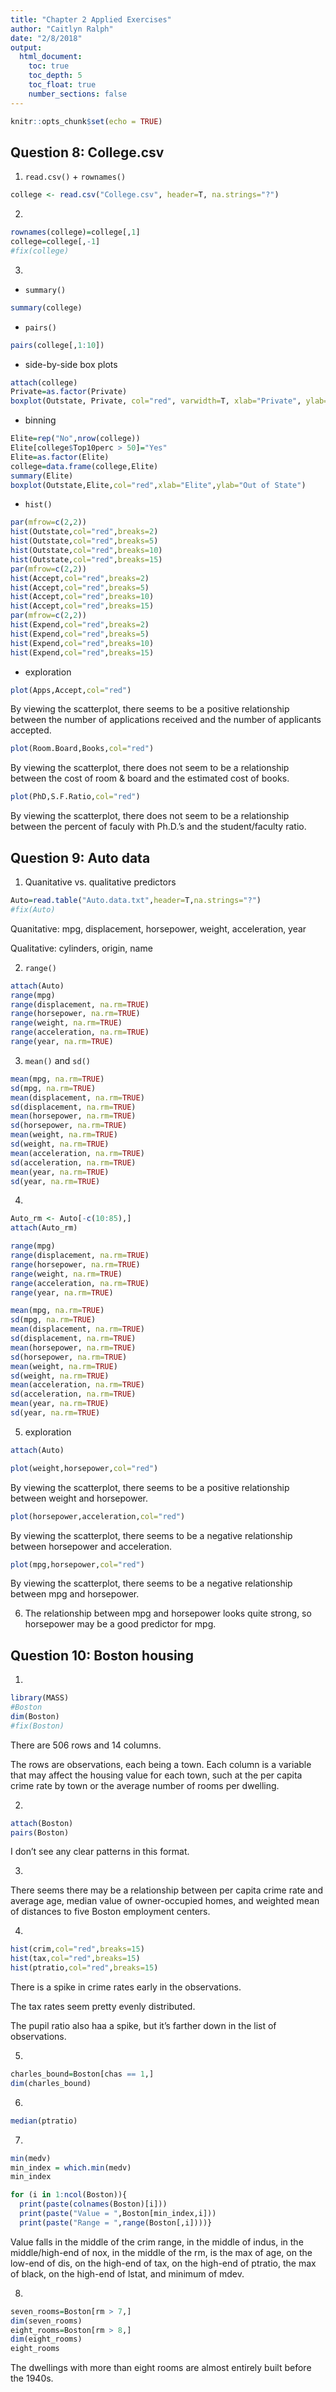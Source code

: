 ```yaml
---
title: "Chapter 2 Applied Exercises"
author: "Caitlyn Ralph"
date: "2/8/2018"
output: 
  html_document:
    toc: true
    toc_depth: 5
    toc_float: true
    number_sections: false
---
```


```r
knitr::opts_chunk$set(echo = TRUE)
```

## Question 8: College.csv

1. `read.csv()` + `rownames()`

```r
college <- read.csv("College.csv", header=T, na.strings="?")
```

2. 

```r
rownames(college)=college[,1]
college=college[,-1]
#fix(college)
```

3. 
  + `summary()`

```r
summary(college)
```

  + `pairs()`

```r
pairs(college[,1:10])
```

  + side-by-side box plots

```r
attach(college)
Private=as.factor(Private)
boxplot(Outstate, Private, col="red", varwidth=T, xlab="Private", ylab="Out of State")
```

  + binning
  
```r
Elite=rep("No",nrow(college))
Elite[college$Top10perc > 50]="Yes"
Elite=as.factor(Elite)
college=data.frame(college,Elite)
summary(Elite)
boxplot(Outstate,Elite,col="red",xlab="Elite",ylab="Out of State")
```

  + `hist()`
  
```r
par(mfrow=c(2,2))
hist(Outstate,col="red",breaks=2)
hist(Outstate,col="red",breaks=5)
hist(Outstate,col="red",breaks=10)
hist(Outstate,col="red",breaks=15)
par(mfrow=c(2,2))
hist(Accept,col="red",breaks=2)
hist(Accept,col="red",breaks=5)
hist(Accept,col="red",breaks=10)
hist(Accept,col="red",breaks=15)
par(mfrow=c(2,2))
hist(Expend,col="red",breaks=2)
hist(Expend,col="red",breaks=5)
hist(Expend,col="red",breaks=10)
hist(Expend,col="red",breaks=15)
```

  + exploration
  
```r
plot(Apps,Accept,col="red")
```

By viewing the scatterplot, there seems to be a positive relationship between the number of applications received and the number of applicants accepted.

```r
plot(Room.Board,Books,col="red")
```

By viewing the scatterplot, there does not seem to be a relationship between the cost of room & board and the estimated cost of books.

```r
plot(PhD,S.F.Ratio,col="red")
```

By viewing the scatterplot, there does not seem to be a relationship between the percent of faculy with Ph.D.'s and the student/faculty ratio.

## Question 9: Auto data

1. Quanitative vs. qualitative predictors

```r
Auto=read.table("Auto.data.txt",header=T,na.strings="?")
#fix(Auto)
```

Quanitative: mpg, displacement, horsepower, weight, acceleration, year

Qualitative: cylinders, origin, name

2. `range()`

```r
attach(Auto)
range(mpg)
range(displacement, na.rm=TRUE)
range(horsepower, na.rm=TRUE)
range(weight, na.rm=TRUE)
range(acceleration, na.rm=TRUE)
range(year, na.rm=TRUE)
```

3. `mean()` and `sd()`

```r
mean(mpg, na.rm=TRUE)
sd(mpg, na.rm=TRUE)
mean(displacement, na.rm=TRUE)
sd(displacement, na.rm=TRUE)
mean(horsepower, na.rm=TRUE)
sd(horsepower, na.rm=TRUE)
mean(weight, na.rm=TRUE)
sd(weight, na.rm=TRUE)
mean(acceleration, na.rm=TRUE)
sd(acceleration, na.rm=TRUE)
mean(year, na.rm=TRUE)
sd(year, na.rm=TRUE)
```

4. 

```r
Auto_rm <- Auto[-c(10:85),]
attach(Auto_rm)

range(mpg)
range(displacement, na.rm=TRUE)
range(horsepower, na.rm=TRUE)
range(weight, na.rm=TRUE)
range(acceleration, na.rm=TRUE)
range(year, na.rm=TRUE)

mean(mpg, na.rm=TRUE)
sd(mpg, na.rm=TRUE)
mean(displacement, na.rm=TRUE)
sd(displacement, na.rm=TRUE)
mean(horsepower, na.rm=TRUE)
sd(horsepower, na.rm=TRUE)
mean(weight, na.rm=TRUE)
sd(weight, na.rm=TRUE)
mean(acceleration, na.rm=TRUE)
sd(acceleration, na.rm=TRUE)
mean(year, na.rm=TRUE)
sd(year, na.rm=TRUE)
```

5. exploration

```r
attach(Auto)
```

```r
plot(weight,horsepower,col="red")
```

By viewing the scatterplot, there seems to be a positive relationship between weight and horsepower.

```r
plot(horsepower,acceleration,col="red")
```

By viewing the scatterplot, there seems to be a negative relationship between horsepower and acceleration.

```r
plot(mpg,horsepower,col="red")
```

By viewing the scatterplot, there seems to be a negative relationship between mpg and horsepower.

6. The relationship between mpg and horsepower looks quite strong, so horsepower may be a good predictor for mpg.

## Question 10: Boston housing

1. 

```r
library(MASS)
#Boston
dim(Boston)
#fix(Boston)
```

There are 506 rows and 14 columns.

The rows are observations, each being a town. Each column is a variable that may affect the housing value for each town, such at the per capita crime rate by town or the average number of rooms per dwelling.

2. 

```r
attach(Boston)
pairs(Boston)
```

I don't see any clear patterns in this format.

3. 

There seems there may be a relationship between per capita crime rate and average age, median value of owner-occupied homes, and weighted mean of distances to five Boston employment centers.

4. 

```r
hist(crim,col="red",breaks=15)
hist(tax,col="red",breaks=15)
hist(ptratio,col="red",breaks=15)
```

There is a spike in crime rates early in the observations. 

The tax rates seem pretty evenly distributed. 

The pupil ratio also haa a spike, but it's farther down in the list of observations.

5. 

```r
charles_bound=Boston[chas == 1,]
dim(charles_bound)
```

6. 

```r
median(ptratio)
```

7. 

```r
min(medv)
min_index = which.min(medv)
min_index

for (i in 1:ncol(Boston)){
  print(paste(colnames(Boston)[i]))
  print(paste("Value = ",Boston[min_index,i]))
  print(paste("Range = ",range(Boston[,i])))}
```

Value falls in the middle of the crim range, in the middle of indus, in the middle/high-end of nox, in the middle of the rm, is the max of age, on the low-end of dis, on the high-end of tax, on the high-end of ptratio, the max of black, on the high-end of lstat, and minimum of mdev.

8. 

```r
seven_rooms=Boston[rm > 7,]
dim(seven_rooms)
eight_rooms=Boston[rm > 8,]
dim(eight_rooms)
eight_rooms
```

The dwellings with more than eight rooms are almost entirely built before the 1940s.
